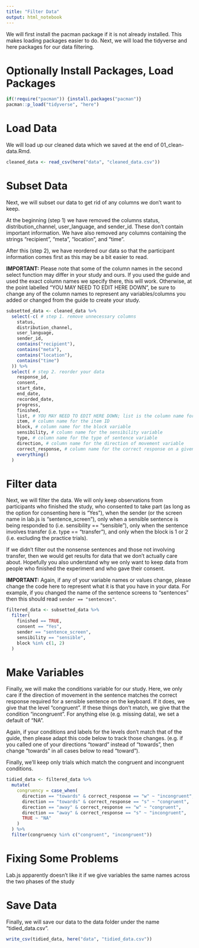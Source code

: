 ```yaml
---
title: "Filter Data"
output: html_notebook
---
```


We will first install the pacman package if it is not already installed. This makes loading packages easier to do. Next, we will load the tidyverse and here packages for our data filtering.

# Optionally Install Packages, Load Packages

```r
if(!require("pacman")) {install.packages("pacman")}
pacman::p_load("tidyverse", "here")
```

# Load Data

We will load up our cleaned data which we saved at the end of 01_clean-data.Rmd.

```r
cleaned_data <- read_csv(here("data", "cleaned_data.csv"))
```

# Subset Data

Next, we will subset our data to get rid of any columns we don't want to keep. 

At the beginning (step 1) we have removed the columns status, distribution_channel, user_language, and sender_id. These don't contain important information. We have also removed any columns containing the strings "recipient", "meta", "location", and "time". 

After this (step 2), we have reordered our data so that the participant information comes first as this may be a bit easier to read.

**IMPORTANT:** Please note that some of the column names in the second select function may differ in your study and ours. If you used the guide  and used the exact column names we specify there, this will work. Otherwise, at the point labelled "YOU MAY NEED TO EDIT HERE DOWN", be sure to change any of the column names to represent any variables/columns you added or changed from the guide to create your study.

```r
subsetted_data <- cleaned_data %>% 
  select(-c( # step 1. remove unnecessary columns
    status,
    distribution_channel,
    user_language,
    sender_id,
    contains("recipient"),
    contains("meta"),
    contains("location"),
    contains("time")
  )) %>% 
  select( # step 2. reorder your data
    response_id, 
    consent,
    start_date,
    end_date,
    recorded_date,
    progress,
    finished,
    list, # YOU MAY NEED TO EDIT HERE DOWN; list is the column name for the list
    item, # column name for the item ID
    block, # column name for the block variable
    sensibility, # column name for the sensibility variable
    type, # column name for the type of sentence variable
    direction, # column name for the direction of movement variable
    correct_response, # column name for the correct response on a given trial
    everything()
  )
```

# Filter data

Next, we will filter the data. We will only keep observations from participants who finished the study, who consented to take part (as long as the option for consenting here is "Yes"), when the sender (or the screen name in lab.js is "sentence_screen"), only when a sensible sentence is being responded to (i.e. sensibility == "sensible"), only when the sentence involves transfer (i.e. type == "transfer"), and only when the block is 1 or 2 (i.e. excluding the practice trials). 

If we didn't filter out the nonsense sentences and those not involving transfer, then we would get results for data that we don't actually care about. Hopefully you also understand why we only want to keep data from people who finished the experiment and who gave their consent.

**IMPORTANT:** Again, if any of your variable names or values change, please change the code here to represent what it is that you have in your data. For example, if you changed the name of the sentence screens to "sentences" then this should read `sender == "sentences"`.

```r
filtered_data <- subsetted_data %>% 
  filter(
    finished == TRUE,
    consent == "Yes",
    sender == "sentence_screen",
    sensibility == "sensible",
    block %in% c(1, 2)
  )
```

# Make Variables

Finally, we will make the conditions variable for our study. Here, we only care if the direction of movement in the sentence matches the correct response required for a sensible sentence on the keyboard. If it does, we give that the level "congruent". If these things don't match, we give that the condition "incongruent". For anything else (e.g. missing data), we set a default of "NA".

Again, if your conditions and labels for the levels don't match that of the guide, then please adapt this code below to track those changes. (e.g. if you called  one of your directions "toward" instead of "towards", then change "towards" in all cases below to read "toward").

Finally, we'll keep only trials which match the congruent and incongruent conditions.

```r
tidied_data <- filtered_data %>% 
  mutate(
    congruency = case_when(
      direction == "towards" & correct_response == "w" ~ "incongruent",
      direction == "towards" & correct_response == "s" ~ "congruent",
      direction == "away" & correct_response == "w" ~ "congruent",
      direction == "away" & correct_response == "s" ~ "incongruent",
      TRUE ~ "NA"
    )
  ) %>% 
  filter(congruency %in% c("congruent", "incongruent"))
```

# Fixing Some Problems

Lab.js apparently doesn't like it if we give variables the same names across the two phases of the study

# Save Data

Finally, we will save our data to the data folder under the name "tidied_data.csv".

```r
write_csv(tidied_data, here("data", "tidied_data.csv"))
```

